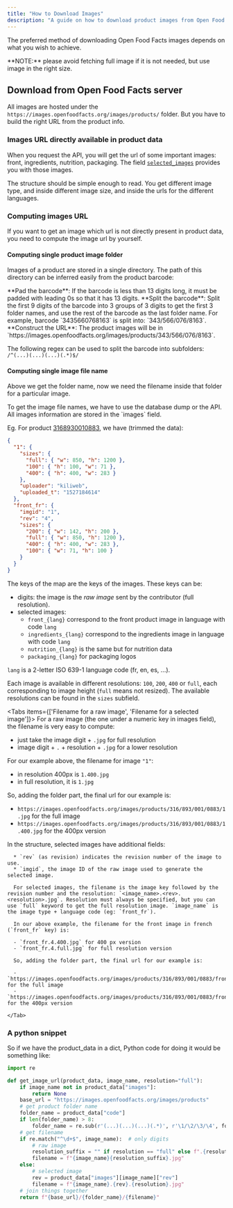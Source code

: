 ```yaml
---
title: "How to Download Images"
description: "A guide on how to download product images from Open Food Facts, using either the AWS S3 dataset or directly from the Open Food Facts server."
---
```



The preferred method of downloading Open Food Facts images depends on what you wish to achieve.

<Cards>
  <Card
    title="Download from AWS"
    description="Recommended for downloading many images. Faster and allows concurrent downloads."
    href="/docs/Product-Opener/api-docs/data-access/aws-images-dataset"
  />
  <Card
    title="Download from Open Food Facts Server"
    description="Suitable for downloading a few images, especially recent ones."
    href="#download-from-open-food-facts-server"
  />
</Cards>

<Callout type="warn">
  **NOTE:** please avoid fetching full image if it is not needed, but use image
  in the right size.
</Callout>

## Download from Open Food Facts server

All images are hosted under the `https://images.openfoodfacts.org/images/products/` folder.
But you have to build the right URL from the product info.

### Images URL directly available in product data

When you request the API, you will get the url of some important images: front, ingredients, nutrition, packaging. The field [`selected_images`](https://openfoodfacts.github.io/openfoodfacts-server/api/ref-v2/#cmp--schemas-product-images) provides you with those images.

The structure should be simple enough to read. You get different image type, and inside different image size, and inside the urls for the different languages.

### Computing images URL

If you want to get an image which url is not directly present in product data, you need to compute the image url by yourself.

#### Computing single product image folder

Images of a product are stored in a single directory. The path of this directory can be inferred easily from the product barcode:

<Steps>
  <Step>
    **Pad the barcode**: If the barcode is less than 13 digits long, it must be
    padded with leading 0s so that it has 13 digits.
  </Step>
  <Step>
    **Split the barcode**: Split the first 9 digits of the barcode into 3 groups
    of 3 digits to get the first 3 folder names, and use the rest of the barcode
    as the last folder name. For example, barcode `3435660768163` is split into:
    `343/566/076/8163`.
  </Step>
  <Step>
    **Construct the URL**: The product images will be in
    `https://images.openfoodfacts.org/images/products/343/566/076/8163`.
  </Step>
</Steps>

The following regex can be used to split the barcode into subfolders: `/^(...)(...)(...)(.*)$/`

#### Computing single image file name

Above we get the folder name, now we need the filename inside that folder for a particular image.

<Callout title="Understanding images data">
  To get the image file names, we have to use the database dump or the API. All
  images information are stored in the `images` field.
</Callout>

Eg. For product [3168930010883](https://world.openfoodfacts.org/api/v2/product/3168930010883.json), we have (trimmed the data):

```json title="Images Data Example"
{
  "1": {
    "sizes": {
      "full": { "w": 850, "h": 1200 },
      "100": { "h": 100, "w": 71 },
      "400": { "h": 400, "w": 283 }
    },
    "uploader": "kiliweb",
    "uploaded_t": "1527184614"
  },
  "front_fr": {
    "imgid": "1",
    "rev": "4",
    "sizes": {
      "200": { "w": 142, "h": 200 },
      "full": { "w": 850, "h": 1200 },
      "400": { "h": 400, "w": 283 },
      "100": { "w": 71, "h": 100 }
    }
  }
}
```

The keys of the map are the keys of the images. These keys can be:

- digits: the image is the _raw image_ sent by the contributor (full resolution).
- selected images:
  - `front_{lang}` correspond to the front product image in language with code `lang`
  - `ingredients_{lang}` correspond to the ingredients image in language with code `lang`
  - `nutrition_{lang}` is the same but for nutrition data
  - `packaging_{lang}` for packaging logos

`lang` is a 2-letter ISO 639-1 language code (fr, en, es, …).

Each image is available in different resolutions: `100`, `200`, `400` or `full`, each corresponding to image height (`full` means not resized). The available resolutions can be found in the `sizes` subfield.

<Tabs items={['Filename for a raw image', 'Filename for a selected image']}>
<Tab value="Filename for a raw image">
For a raw image (the one under a numeric key in images field), the filename is very easy to compute:
* just take the image digit + `.jpg` for full resolution
* image digit + `.` + resolution + `.jpg` for a lower resolution

For our example above, the filename for image `"1"`:

- in resolution 400px is `1.400.jpg`
- in full resolution, it is `1.jpg`

So, adding the folder part, the final url for our example is:

- `https://images.openfoodfacts.org/images/products/316/893/001/0883/1.jpg` for the full image
- `https://images.openfoodfacts.org/images/products/316/893/001/0883/1.400.jpg` for the 400px version

</Tab>

  <Tab value="Filename for a selected image">
    In the structure, selected images have additional fields:

      * `rev` (as revision) indicates the revision number of the image to use.
      * `imgid`, the image ID of the raw image used to generate the selected image.

      For selected images, the filename is the image key followed by the revision number and the resolution: `<image_name>.<rev>.<resolution>.jpg`. Resolution must always be specified, but you can use `full` keyword to get the full resolution image. `image_name` is the image type + language code (eg: `front_fr`).

      In our above example, the filename for the front image in french (`front_fr` key) is:

      - `front_fr.4.400.jpg` for 400 px version
      - `front_fr.4.full.jpg` for full resolution version

      So, adding the folder part, the final url for our example is:

      - `https://images.openfoodfacts.org/images/products/316/893/001/0883/front_fr.4.full.jpg` for the full image
      - `https://images.openfoodfacts.org/images/products/316/893/001/0883/front_fr.4.400.jpg` for the 400px version

    </Tab>

</Tabs>

### A python snippet

So if we have the product_data in a dict, Python code for doing it would be something like:

```python title="Image URL Generator Function"
import re

def get_image_url(product_data, image_name, resolution="full"):
    if image_name not in product_data["images"]:
        return None
    base_url = "https://images.openfoodfacts.org/images/products"
    # get product folder name
    folder_name = product_data["code"]
    if len(folder_name) > 8:
        folder_name = re.sub(r'(...)(...)(...)(.*)', r'\1/\2/\3/\4', folder_name)
    # get filename
    if re.match("^\d+$", image_name):  # only digits
        # raw image
        resolution_suffix = "" if resolution == "full" else f".{resolution}"
        filename = f"{image_name}{resolution_suffix}.jpg"
    else:
        # selected image
        rev = product_data["images"][image_name]["rev"]
        filename = f"{image_name}.{rev}.{resolution}.jpg"
    # join things together
    return f"{base_url}/{folder_name}/{filename}"
```
